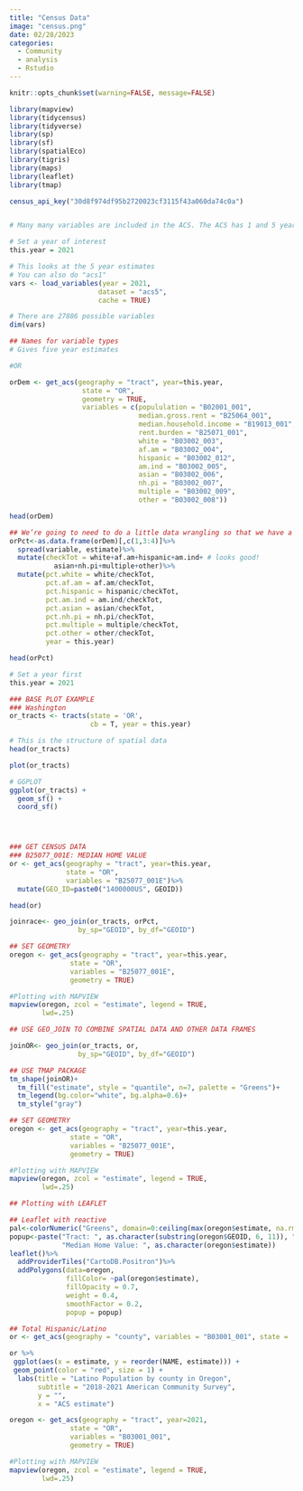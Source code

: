 ```yaml
---
title: "Census Data"
image: "census.png"
date: 02/28/2023
categories:
  - Community
  - analysis
  - Rstudio
---
```


```r
knitr::opts_chunk$set(warning=FALSE, message=FALSE)

library(mapview)
library(tidycensus)
library(tidyverse)
library(sp)
library(sf)
library(spatialEco)
library(tigris)
library(maps)
library(leaflet)
library(tmap)

census_api_key("30d8f974df95b2720023cf3115f43a060da74c0a")


# Many many variables are included in the ACS. The ACS has 1 and 5 year estimates. Use the following code to see what variables are available:

# Set a year of interest
this.year = 2021

# This looks at the 5 year estimates
# You can also do "acs1"
vars <- load_variables(year = 2021,
                      dataset = "acs5",
                      cache = TRUE)

# There are 27886 possible variables 
dim(vars)

## Names for variable types
# Gives five year estimates

#OR

orDem <- get_acs(geography = "tract", year=this.year,
                  state = "OR", 
                  geometry = TRUE,
                  variables = c(popululation = "B02001_001",
                                median.gross.rent = "B25064_001",
                                median.household.income = "B19013_001",
                                rent.burden = "B25071_001",
                                white = "B03002_003", 
                                af.am = "B03002_004",
                                hispanic = "B03002_012",
                                am.ind = "B03002_005",
                                asian = "B03002_006",
                                nh.pi = "B03002_007",
                                multiple = "B03002_009",
                                other = "B03002_008"))

head(orDem)

## We’re going to need to do a little data wrangling so that we have a tidydata format to spread the column named ‘variable’.
orPct<-as.data.frame(orDem)[,c(1,3:4)]%>%
  spread(variable, estimate)%>%
  mutate(checkTot = white+af.am+hispanic+am.ind+ # looks good!
           asian+nh.pi+multiple+other)%>%
  mutate(pct.white = white/checkTot,
         pct.af.am = af.am/checkTot,
         pct.hispanic = hispanic/checkTot,
         pct.am.ind = am.ind/checkTot,
         pct.asian = asian/checkTot,
         pct.nh.pi = nh.pi/checkTot,
         pct.multiple = multiple/checkTot, 
         pct.other = other/checkTot, 
         year = this.year)

head(orPct)

```

```r
# Set a year first
this.year = 2021

### BASE PLOT EXAMPLE
### Washington
or_tracts <- tracts(state = 'OR', 
                    cb = T, year = this.year)

# This is the structure of spatial data 
head(or_tracts)

plot(or_tracts)

# GGPLOT
ggplot(or_tracts) + 
  geom_sf() + 
  coord_sf()




### GET CENSUS DATA
### B25077_001E: MEDIAN HOME VALUE
or <- get_acs(geography = "tract", year=this.year,
              state = "OR", 
              variables = "B25077_001E")%>%
  mutate(GEO_ID=paste0("1400000US", GEOID))

head(or)
```

```r
joinrace<- geo_join(or_tracts, orPct, 
                 by_sp="GEOID", by_df="GEOID")

## SET GEOMETRY
oregon <- get_acs(geography = "tract", year=this.year,
               state = "OR",
               variables = "B25077_001E",
               geometry = TRUE)

#Plotting with MAPVIEW 
mapview(oregon, zcol = "estimate", legend = TRUE, 
        lwd=.25)
```

```r
## USE GEO_JOIN TO COMBINE SPATIAL DATA AND OTHER DATA FRAMES

joinOR<- geo_join(or_tracts, or, 
                 by_sp="GEOID", by_df="GEOID")

## USE TMAP PACKAGE
tm_shape(joinOR)+
  tm_fill("estimate", style = "quantile", n=7, palette = "Greens")+
  tm_legend(bg.color="white", bg.alpha=0.6)+
  tm_style("gray")

## SET GEOMETRY
oregon <- get_acs(geography = "tract", year=this.year,
               state = "OR",
               variables = "B25077_001E",
               geometry = TRUE)

#Plotting with MAPVIEW 
mapview(oregon, zcol = "estimate", legend = TRUE, 
        lwd=.25)
```

```r
## Plotting with LEAFLET

## Leaflet with reactive
pal<-colorNumeric("Greens", domain=0:ceiling(max(oregon$estimate, na.rm=TRUE)))
popup<-paste("Tract: ", as.character(substring(oregon$GEOID, 6, 11)), "<br>",
             "Median Home Value: ", as.character(oregon$estimate))
leaflet()%>%
  addProviderTiles("CartoDB.Positron")%>%
  addPolygons(data=oregon,
              fillColor= ~pal(oregon$estimate),
              fillOpacity = 0.7,
              weight = 0.4,
              smoothFactor = 0.2,
              popup = popup)

```

```r
## Total Hispanic/Latino
or <- get_acs(geography = "county", variables = "B03001_001", state = 'OR', year = 2021)

or %>%
 ggplot(aes(x = estimate, y = reorder(NAME, estimate))) +
 geom_point(color = "red", size = 1) +
  labs(title = "Latino Population by county in Oregon",
       subtitle = "2018-2021 American Community Survey",
       y = "",
       x = "ACS estimate")

```

```r
oregon <- get_acs(geography = "tract", year=2021,
               state = "OR",
               variables = "B03001_001",
               geometry = TRUE)

#Plotting with MAPVIEW 
mapview(oregon, zcol = "estimate", legend = TRUE, 
        lwd=.25)
```
